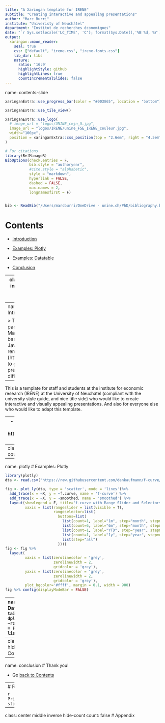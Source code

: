 ```yaml
---
title: "A Xaringan template for IRENE"
subtitle: "Creating interactive and appealing presentations"
author: "Marc Burri"
institute: "Univeristy of Neuchâtel"
department: "Institut de recherches économiques"
date: "`r Sys.setlocale('LC_TIME', 'C'); format(Sys.Date(),'%B %d, %Y')`"
output:
  xaringan::moon_reader:
    seal: true
    css: ["default", "irene.css", "irene-fonts.css"]
    lib_dir: libs
    nature:
      ratio: '16:9'
      highlightStyle: github
      highlightLines: true
      countIncrementalSlides: false
---
```

name: contents-slide

```r
xaringanExtra::use_progress_bar(color = "#003865", location = "bottom")

```

```r
xaringanExtra::use_tile_view()
``` 

```r
xaringanExtra::use_logo(
  # image_url = "logos/UNINE_cmjn_5.jpg",
  image_url = "logos/IRENE/unine_FSE_IRENE_couleur.jpg",  
  width="100px",
  position = xaringanExtra::css_position(top = "2.6em", right = "4.5em")
)
```

```r
# For citations
library(RefManageR)
BibOptions(check.entries = F,
           bib.style = "authoryear",
           #cite.style = "alphabetic",
           style = "markdown",
           hyperlink = FALSE,
           dashed = FALSE, 
           max.names = 2,
           longnamesfirst = F)


bib <- ReadBib("/Users/marcburri/OneDrive - unine.ch/PhD/bibliography.bib", check = FALSE)
```

# Contents
        
- [Introduction](#introduction)  </br>

- [Examples: Plotly](#plotly)</br>

- [Examples: Datatable](#table)</br>

- [Conclusion](#conclusion) </br>

---
class: center middle inverse hide-count
count: false
# Introduction

---
name: introduction
# Introduction 

> The xaringan package is an R Markdown extension based on the JavaScript library remark.js (https://remarkjs.com) to generate HTML5 presentations of a different style. 

--


This is a template for staff and students at the institute for economic research (IRENE) at the University of Neuchâtel (compliant with the university style guide, and nice title side) who would like to create interactive and visually appealing presentations. And also for everyone else who would like to adapt this template. 

 
--
- See here for all the advantages of xaringan: https://yihui.org/en/2017/08/why-xaringan-remark-js/

- A documentation can be found here: https://slides.yihui.org/xaringan/#1 

- Awesome AddOns are available here: https://github.com/gadenbuie/xaringanExtra 

- I added support for citing literature (e.g. **`r Citet(bib, "burriDailyFeverCurve2020")`**)

- The template is available here: https://github.com/marcburri/xaringan-irene 

---
class: center middle inverse hide-count
count: false
# Examples
---
name: plotly
# Examples: Plotly 

```r
library(plotly)
dta <- read.csv("https://raw.githubusercontent.com/dankaufmann/f-curve/master/Results/f-curve-data.csv")

fig <- plot_ly(dta, type = 'scatter', mode = 'lines')%>%
  add_trace(x = ~X, y = ~f.curve, name = 'f-curve') %>%
  add_trace(x = ~X, y = ~smoothed, name = 'smoothed') %>%
  layout(showlegend = F, title='f-curve with Range Slider and Selectors',
         xaxis = list(rangeslider = list(visible = T),
                      rangeselector=list(
                        buttons=list(
                          list(count=1, label="1m", step="month", stepmode="backward"),
                          list(count=6, label="6m", step="month", stepmode="backward"),
                          list(count=1, label="YTD", step="year", stepmode="todate"),
                          list(count=1, label="1y", step="year", stepmode="backward"),
                          list(step="all")
                        ))))
fig <- fig %>%
  layout(
         xaxis = list(zerolinecolor = 'grey',
                      zerolinewidth = 2,
                      gridcolor = 'grey'),
         yaxis = list(zerolinecolor = 'grey',
                      zerolinewidth = 2,
                      gridcolor = 'grey'),
         plot_bgcolor='#ffff', margin = 0.1, width = 900) 
fig %>% config(displayModeBar = FALSE)


```

---
name: table
# Examples: Datatable
```r
DT::datatable(
  tail(dta, 100) %>%
    dplyr::mutate_if(is.numeric, ~round(.,2)),
  fillContainer = FALSE, options = list(pageLength = 8)
)
```

---
class: center middle inverse hide-count
count: false
# Conclusion

---
name: conclusion
# Thank you!

- Go [back to Contents](#contents-slide)

---
# References

```r
PrintBibliography(bib, start = 1, end = 7)
```

---
class: center middle inverse hide-count
count: false
# Appendix
